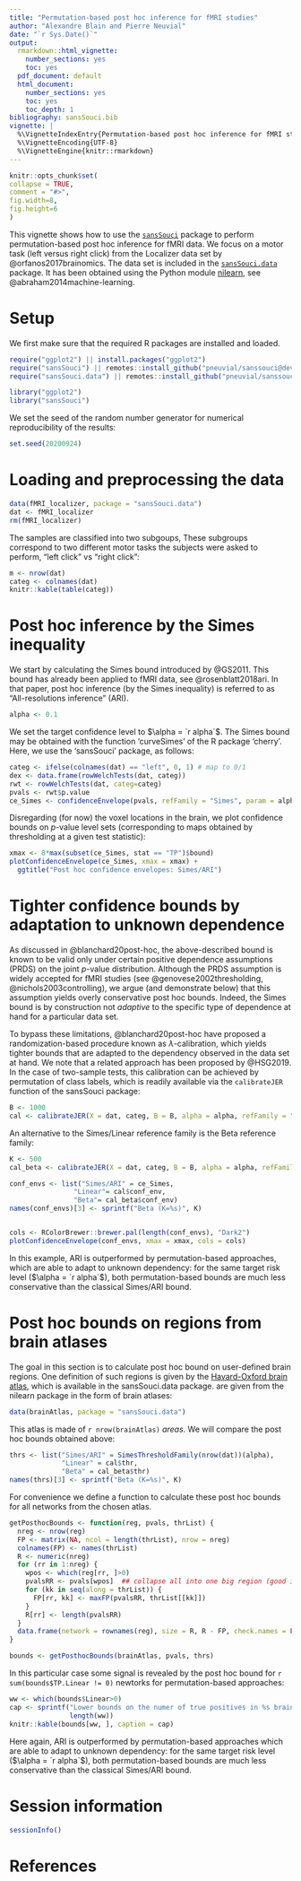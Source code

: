 ```yaml
---
title: "Permutation-based post hoc inference for fMRI studies"
author: "Alexandre Blain and Pierre Neuvial"
date: "`r Sys.Date()`"
output:
  rmarkdown::html_vignette:
    number_sections: yes
    toc: yes
  pdf_document: default
  html_document:
    number_sections: yes
    toc: yes
    toc_depth: 1
bibliography: sansSouci.bib
vignette: |
  %\VignetteIndexEntry{Permutation-based post hoc inference for fMRI studies} 
  %\VignetteEncoding{UTF-8} 
  %\VignetteEngine{knitr::rmarkdown}
---
```



```r
knitr::opts_chunk$set(
collapse = TRUE,
comment = "#>",
fig.width=8,
fig.height=6
)
```


This vignette shows how to use the [`sansSouci`](https://github.com/pneuvial/sanssouci) package to perform permutation-based post hoc inference for fMRI data. We focus on a motor task (left versus right click) from the Localizer data set by @orfanos2017brainomics. The data set is included in the [`sansSouci.data`](https://github.com/pneuvial/sanssouci.data) package. It has been obtained using the Python module [nilearn](http://nilearn.github.io/), see @abraham2014machine-learning.

# Setup

We first make sure that the required R packages are installed and loaded.

```r
require("ggplot2") || install.packages("ggplot2")
require("sansSouci") || remotes::install_github("pneuvial/sanssouci@develop")
require("sansSouci.data") || remotes::install_github("pneuvial/sanssouci.data")
```


```r
library("ggplot2")
library("sansSouci")
```

We set the seed of the random number generator for numerical reproducibility of the results:
```r
set.seed(20200924)
```


# Loading and preprocessing the data

```r
data(fMRI_localizer, package = "sansSouci.data")
dat <- fMRI_localizer
rm(fMRI_localizer)
```

The samples are classified into two subgoups, These subgroups correspond to two different motor tasks the subjects were asked to perform, "left click" vs "right click":

```r
m <- nrow(dat)
categ <- colnames(dat)
knitr::kable(table(categ))
```

# Post hoc inference by the Simes inequality

We start by calculating the Simes bound introduced by @GS2011. This bound has already been applied to fMRI data, see @rosenblatt2018ari. In that paper, post hoc inference (by the Simes inequality) is referred to as "All-resolutions inference" (ARI).

```r
alpha <- 0.1
```

We set the target confidence level to $\alpha = `r alpha`$. The Simes bound may be obtained with the function 'curveSimes' of the R package 'cherry'. Here, we use the 'sansSouci' package, as follows:


```r
categ <- ifelse(colnames(dat) == "left", 0, 1) # map to 0/1
dex <- data.frame(rowWelchTests(dat, categ))
rwt <- rowWelchTests(dat, categ=categ)
pvals <- rwt$p.value
ce_Simes <- confidenceEnvelope(pvals, refFamily = "Simes", param = alpha)
```

Disregarding (for now) the voxel locations in the brain, we plot confidence bounds on $p$-value level sets (corresponding to maps obtained by thresholding at a given test statistic):

```r
xmax <- 8*max(subset(ce_Simes, stat == "TP")$bound)
plotConfidenceEnvelope(ce_Simes, xmax = xmax) +
  ggtitle("Post hoc confidence envelopes: Simes/ARI")
```

# Tighter confidence bounds by adaptation to unknown dependence 

As discussed in @blanchard20post-hoc, the above-described bound is known to be valid only under certain positive dependence assumptions (PRDS) on the joint $p$-value distribution. Although the PRDS assumption is widely accepted for fMRI studies (see @genovese2002thresholding, @nichols2003controlling), we argue (and demonstrate below) that this assumption yields overly conservative post hoc bounds. Indeed, the Simes bound is by construction not *adaptive* to the specific type of dependence at hand for a particular data set.


To bypass these limitations, @blanchard20post-hoc have proposed a randomization-based procedure known as $\lambda$-calibration, which yields tighter bounds that are adapted to the dependency observed in the data set at hand. We note that a related approach has been proposed by @HSG2019. In the case of two-sample tests, this calibration can be achieved by permutation of class labels, which is readily available via the `calibrateJER` function of the sansSouci package:


```r
B <- 1000
cal <- calibrateJER(X = dat, categ, B = B, alpha = alpha, refFamily = "Simes")
```

An alternative to the Simes/Linear reference family is the Beta reference family:

```r
K <- 500
cal_beta <- calibrateJER(X = dat, categ, B = B, alpha = alpha, refFamily = "Beta", K = K)
```


```r
conf_envs <- list("Simes/ARI" = ce_Simes, 
                "Linear"= cal$conf_env,
                "Beta"= cal_beta$conf_env)
names(conf_envs)[3] <- sprintf("Beta (K=%s)", K)


cols <- RColorBrewer::brewer.pal(length(conf_envs), "Dark2")
plotConfidenceEnvelope(conf_envs, xmax = xmax, cols = cols)
```

In this example, ARI is outperformed by permutation-based approaches, which are able to adapt to unknown dependency: for the same target risk level ($\alpha = `r alpha`$), both permutation-based bounds are much less conservative than the classical Simes/ARI bound. 

# Post hoc bounds on regions from brain atlases

The goal in this section is to calculate post hoc bound on user-defined brain regions. One definition of such regions is given by the [Havard-Oxford brain atlas](), which is available in the sansSouci.data package. 
are given from the nilearn package in the form of brain atlases:

```r
data(brainAtlas, package = "sansSouci.data")
```

This atlas is made of `r nrow(brainAtlas)` *areas*. We will compare the post hoc bounds obtained above:

```r
thrs <- list("Simes/ARI" = SimesThresholdFamily(nrow(dat))(alpha),
             "Linear" = cal$thr,
             "Beta" = cal_beta$thr)
names(thrs)[3] <- sprintf("Beta (K=%s)", K)

```

For convenience we define a function to calculate these post hoc bounds for all networks from the chosen atlas.

```r
getPosthocBounds <- function(reg, pvals, thrList) {
  nreg <- nrow(reg)
  FP <- matrix(NA, ncol = length(thrList), nrow = nreg)
  colnames(FP) <- names(thrList)
  R <- numeric(nreg)
  for (rr in 1:nreg) {
    wpos <- which(reg[rr, ]>0)
    pvalsRR <- pvals[wpos]  ## collapse all into one big region (good idea?)
    for (kk in seq(along = thrList)) {
      FP[rr, kk] <- maxFP(pvalsRR, thrList[[kk]])
    }
    R[rr] <- length(pvalsRR)
  }
  data.frame(network = rownames(reg), size = R, R - FP, check.names = FALSE)
}
```


```r
bounds <- getPosthocBounds(brainAtlas, pvals, thrs)
```

In this particular case some signal is revealed by the post hoc bound for `r sum(bounds$TP.Linear != 0)` newtorks for permutation-based approaches:

```r
ww <- which(bounds$Linear>0)
cap <- sprintf("Lower bounds on the numer of true positives in %s brain regions.",
               length(ww))
knitr::kable(bounds[ww, ], caption = cap)
```

Here again, ARI is outperformed by permutation-based approaches which are able to adapt to unknown dependency: for the same target risk level ($\alpha = `r alpha`$), both permutation-based bounds are much less conservative than the classical Simes/ARI bound.

# Session information

```r
sessionInfo()
```

# References